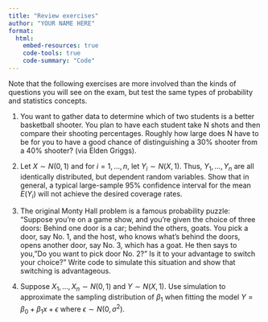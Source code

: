 ```yaml
---
title: "Review exercises"
author: "YOUR NAME HERE"
format: 
  html:
    embed-resources: true
    code-tools: true
    code-summary: "Code"
---
```


Note that the following exercises are more involved than the kinds of questions you will see on the exam, but test the same types of probability and statistics concepts.

1. You want to gather data to determine which of two students is a better basketball shooter. You plan to have each student take N shots and then compare their shooting percentages. Roughly how large does N have to be for you to have a good chance of distinguishing a 30% shooter from a 40% shooter? (via Elden Griggs).

2. Let $X\sim N(0,1)$ and for $i=1,\ldots, n$, let $Y_i\sim N(X, 1)$. Thus, $Y_1,\ldots, Y_n$ are all identically distributed, but dependent random variables. Show that in general, a typical large-sample 95% confidence interval for the mean $E(Y_i)$ will not achieve the desired coverage rates.

3. The original Monty Hall problem is a famous probability puzzle: "Suppose you're on a game show, and you're given the choice of three doors: Behind one door is a car; behind the others, goats. You pick a door, say No. 1, and the host, who knows what's behind the doors, opens another door, say No. 3, which has a goat. He then says to you, "Do you want to pick door No. 2?" Is it to your advantage to switch your choice?"  Write code to simulate this situation and show that switching is advantageous.

4. Suppose $X_1,\ldots, X_n\sim N(0, 1)$ and $Y\sim N(X, 1)$. Use simulation to approximate the sampling distribution of $\beta_1$ when fitting the model $Y=\beta_0+\beta_1 x+\epsilon$ where $\epsilon\sim N(0, \sigma^2)$.